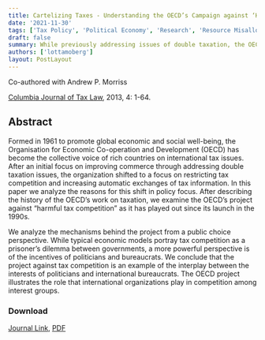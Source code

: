 ```yaml
---
title: Cartelizing Taxes - Understanding the OECD’s Campaign against ‘Harmful Tax Competition
date: '2021-11-30'
tags: ['Tax Policy', 'Political Economy', 'Research', 'Resource Misallocation', 'Benefit Policies']
draft: false
summary: While previously addressing issues of double taxation, the OECD shifted to restricting tax competition and increasing automatic exchanges of tax information. We analyze the reasons for this shift in policy focus.
authors: ['lottamoberg']
layout: PostLayout
---
```

Co-authored with Andrew P. Morriss

[Columbia Journal of Tax Law](https://taxlawjournal.columbia.edu/), 2013, 4: 1-64.

## Abstract

Formed in 1961 to promote global economic and social well-being, the Organisation for Economic Co-operation and Development (OECD) has become the collective voice of rich countries on international tax issues. After an initial focus on improving commerce through addressing double taxation issues, the organization shifted to a focus on restricting tax competition and increasing automatic exchanges of tax information. In this paper we analyze the reasons for this shift in policy focus. After describing the history of the OECD’s work on taxation, we examine the OECD’s project against “harmful tax competition” as it has played out since its launch in the 1990s.

We analyze the mechanisms behind the project from a public choice perspective. While typical economic models portray tax competition as a prisoner’s dilemma between governments, a more powerful perspective is of the incentives of politicians and bureaucrats. We conclude that the project against tax competition is an example of the interplay between the interests of politicians and international bureaucrats. The OECD project illustrates the role that international organizations play in competition among interest groups.

### Download

[Journal Link](https://doi.org/10.7916/cjtl.v4i1.2813), [PDF](https://github.com/Lottamob/research/blob/22050079f3322e1cab5256d66755cca8dd6ac55a/morriss_and_moberg_2013_cartelizing_taxes_understanding_the_oecds_campaign_against_harmful_tax_competition.pdf)

